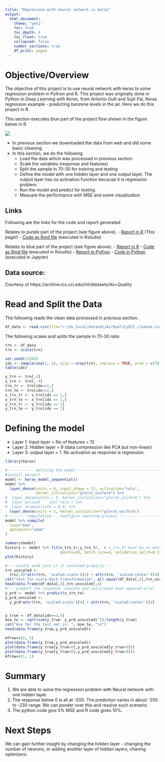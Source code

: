 ---
title: "Regression with neural network in keras"
output: 
  html_document:
    theme: "yeti"
    toc: true
    toc_depth: 4
    toc_float: true
    collapsed: false
    number_sections: true
    df_print: paged
---

# Objective/Overview

The objective of this project is to use neural network with keras to solve regression problem in Python and R. This project was originally done in Python in _Deep Learning with Keras_, from Antonio Gulli and Sujit Pal, Keras regression example - predicting benzene levels in the air. Here we do this project in R.

This section executes blue part of the project flow shown in the figure below in R.
<p></p>

![](image/mproj_keras_regression_airquality.png)

<p></p> 
* In previous section we downloaded the data from web and did some basic cleaning.
* In this section, we do the following
  - Load the data which was processed in previous section
  - Scale the variables (response and features)
  - Split the sample in 70-30 for training and testing
  - Define the model with one hidden layer and one output layer. The output layer has no activation function because it is regression problem.
  - Run the model and predict for testing
  - Meausre the performance with MSE and some visualization
  
## Links

Following are the links for the code and report generated

Relates to purple part of the project (see figure above).
  - [Report in R](mproj_keras_regression_airquality_1_basic.html) (This page!)
  - [Code as Rmd file](mproj_keras_regression_airquality_1_basic.Rmd) (executed in Rstudio)

Relates to blue part of the project (see figure above).
  - [Report in R](mproj_keras_regression_airquality_2_keras.html)
  - [Code as Rmd file](mproj_keras_regression_airquality_2_keras.Rmd) (executed in Rstudio)
  - [Report in Python](mproj_regression_airquality.html)
  - [Code in Python](mproj_regression_airquality.ipynb) (executed in Jupyter)

## Data source: 

Courtesy of https://archive.ics.uci.edu/ml/datasets/Air+Quality

# Read and Split the Data

The following reads the clean data processed in previous section.

```{r read the clean/ML Ready file}
df_data <- read.csv(file="c:/ds_local/dataset/AirQualityUCI_cleaned.csv", header=TRUE)
```

The following scales and splits the sample in 70-30 ratio
```{r r data preparation - scale and split}
trn <- df_data
trn <- scale(trn) 

set.seed(12345)
idx <- sample(seq(1, 2), size = nrow(trn), replace = TRUE, prob = c(70, 30))
table(idx)

y_trn <- trn[,4]
x_trn <- trn[,-4]
trn_tr <- trn[idx==1,]
trn_te <- trn[idx==2,]
x_trn_tr <- x_trn[idx == 1,]
x_trn_te <- x_trn[idx == 2,]
y_trn_tr <- y_trn[idx == 1]
y_trn_te <- y_trn[idx == 2]

```

# Defining the model

* Layer 1: Input layer = No of features = 12
* Layer 2: Hidden layer = 8 (data compression like PCA but non-linear)
* Layer 3: output layer = 1. No activation as response is regression.

```{r modelling and performance}

library(keras)

# ----------- defining the model ---------------------------------------------
#install_keras()
model <- keras_model_sequential() 
model %>% 
  layer_dense(units = 8, input_shape = 12, activation="relu",
              kernel_initializer="glorot_uniform") %>% 
#  layer_dense(units = 5, kernel_initializer="glorot_uniform") %>% 
#  layer_activat    ion('relu') %>% 
#  layer_dropout(rate = 0.4) %>% 
  layer_dense(units = 1, kernel_initializer="glorot_uniform") 
# ------- Compilation -  configure learning process ---------------------------
model %>% compile(
  loss="mse", 
  optimizer="adam"
)

summary(model)
history <- model %>% fit(x_trn_tr,y_trn_tr,  # x_trn_tr must be as.matrix
                         epochs=10, batch_size=4, validation_split=0.3)
plot(history)
```


```{r keras code for training}
#--- unsale andm test if it unscaled properly --
trn_unscaled <- 
  trn[,4]*attr(trn, 'scaled:scale')[4] + attr(trn, 'scaled:center')[4]
cat("test for scale-back-transformation", all.equal(df_data[,4],trn_unscaled),"\n")
head(data.frame(df_data[,4],trn_unscaled),6)
#--- predict the response, unscale and calculated mean squared error
y_prd <- model %>% predict(x_trn_te)
y_prd_unscaled <- 
  y_prd*attr(trn, 'scaled:scale')[4] + attr(trn, 'scaled:center')[4]


y_true <- df_data[idx==2,4]
mse_te <- sqrt(sum(y_true- y_prd_unscaled)^2)/length(y_true)
cat("mse for the test set is: ", mse_te, "\n")
head(data.frame(y_true,y_prd_unscaled))

mfrow=c(2, 2)
plot(data.frame(y_true,y_prd_unscaled))
plot(data.frame(y_true[y_true>0],y_prd_unscaled[y_true>0]))
plot(data.frame(y_true[y_true<0],y_prd_unscaled[y_true<0]))
mfrow=c(1, 1)
```

# Summary 

1. We are able to solve the regression problem with Neural network with one hidden layer.
2. The response below 0 is all at -200. The prediction varies in about -200 to -230 range. We can ponder over this and resolve such scenario.
3. The python code give 5% MSE and R code gives 10%.

# Next Steps

We can gain further insight by changing the hidden layer - changing the number of neurons, or adding another layer of hidden layers, chaning optimizers. 
